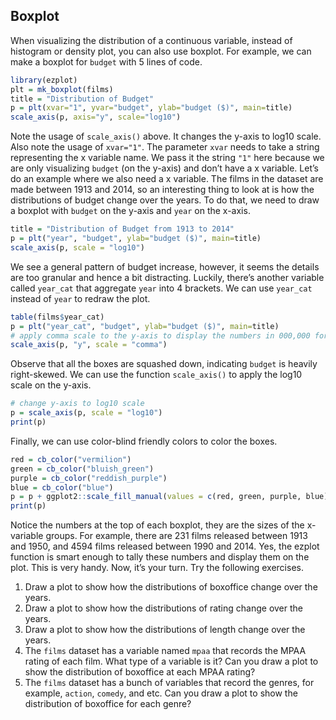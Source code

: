 ## Boxplot

When visualizing the distribution of a continuous variable, instead of histogram or density plot, you can also use boxplot. For example, we can make a boxplot for `budget` with 5 lines of code.
```r
library(ezplot)
plt = mk_boxplot(films)
title = "Distribution of Budget"
p = plt(xvar="1", yvar="budget", ylab="budget ($)", main=title)
scale_axis(p, axis="y", scale="log10")
```

Note the usage of `scale_axis()` above. It changes the y-axis to log10 scale. Also note the usage of `xvar="1"`. The parameter `xvar` needs to take a string representing the x variable name. We pass it the string `"1"` here because we are only visualizing `budget` (on the y-axis) and don't have a x variable. Let's do an example where we also need a x variable. The films in the dataset are made between 1913 and 2014, so an interesting thing to look at is how the distributions of budget change over the years. To do that, we need to draw a boxplot with `budget` on the y-axis and `year` on the x-axis.
```r
title = "Distribution of Budget from 1913 to 2014"
p = plt("year", "budget", ylab="budget ($)", main=title)
scale_axis(p, scale = "log10")
```

We see a general pattern of budget increase, however, it seems the details are too granular and hence a bit distracting. Luckily, there's another variable called `year_cat` that aggregate `year` into 4 brackets. We can use `year_cat` instead of `year` to redraw the plot.
```r
table(films$year_cat)
p = plt("year_cat", "budget", ylab="budget ($)", main=title)
# apply comma scale to the y-axis to display the numbers in 000,000 format
scale_axis(p, "y", scale = "comma")
```

Observe that all the boxes are squashed down, indicating `budget` is heavily right-skewed. We can use the function `scale_axis()` to apply the log10 scale on the y-axis.
```r
# change y-axis to log10 scale
p = scale_axis(p, scale = "log10")
print(p)
```

Finally, we can use color-blind friendly colors to color the boxes.
```r
red = cb_color("vermilion")
green = cb_color("bluish_green")
purple = cb_color("reddish_purple")
blue = cb_color("blue")
p = p + ggplot2::scale_fill_manual(values = c(red, green, purple, blue))
print(p)
```

Notice the numbers at the top of each boxplot, they are the sizes of the x-variable groups. For example, there are 231 films released between 1913 and 1950, and 4594 films released between 1990 and 2014. Yes, the ezplot function is smart enough to tally these numbers and display them on the plot. This is very handy. Now, it's your turn. Try the following exercises.

1. Draw a plot to show how the distributions of boxoffice change over the years.
2. Draw a plot to show how the distributions of rating change over the years.
3. Draw a plot to show how the distributions of length change over the years.
4. The `films` dataset has a variable named `mpaa` that records the MPAA rating of each film. What type of a variable is it? Can you draw a plot to show the distribution of boxoffice at each MPAA rating?
5. The `films` dataset has a bunch of variables that record the genres, for example, `action`, `comedy`, and etc. Can you draw a plot to show the distribution of boxoffice for each genre?
